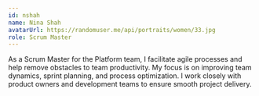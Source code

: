 ```yaml
---
id: nshah
name: Nina Shah
avatarUrl: https://randomuser.me/api/portraits/women/33.jpg
role: Scrum Master
---
```


As a Scrum Master for the Platform team, I facilitate agile processes and help remove obstacles to team productivity. My focus is on improving team dynamics, sprint planning, and process optimization. I work closely with product owners and development teams to ensure smooth project delivery.
